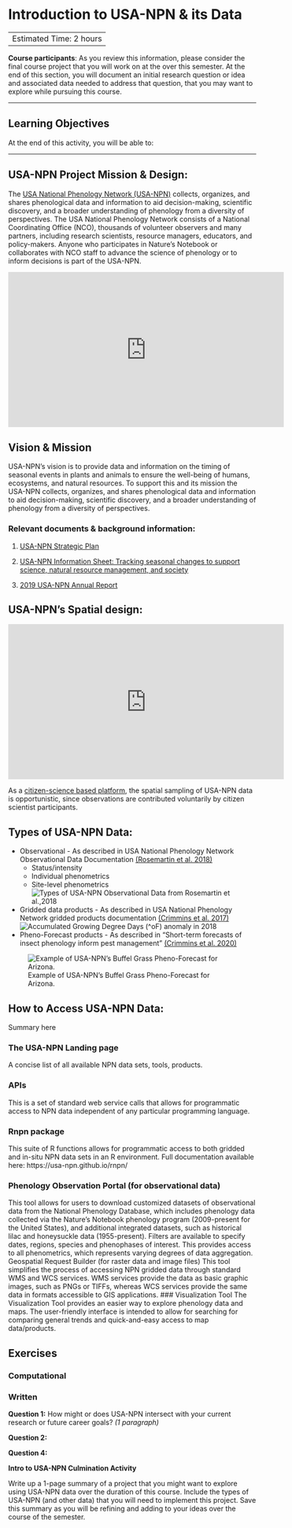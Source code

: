 # Introduction to USA-NPN & its Data

--
Estimated Time: 2 hours
--

<div id="ds-challenge" markdown="1">


<div id="ds-challenge" markdown="1">

**Course participants**: As you review this information, please
consider the final course project
that you will work on at the over this semester. At the end of this section, you will
document an initial research question or idea and associated data needed to
address that question, that you may want to explore while pursuing this course.
</div>

<div id="ds-objectives" markdown="1">

---

## Learning Objectives
At the end of this activity, you will be able to:


 </div>

---

## USA-NPN Project Mission & Design:
The [USA National Phenology Network (USA-NPN)](www.usanpn.org) collects, organizes, and shares phenological data and information to aid decision-making, scientific discovery, and a broader understanding of phenology from a diversity of perspectives. The USA National Phenology Network consists of a National Coordinating Office (NCO), thousands of volunteer observers and many partners, including research scientists, resource managers, educators, and policy-makers.  Anyone who participates in Nature’s Notebook or collaborates with NCO staff to advance the science of phenology or to inform decisions is part of the USA-NPN.

<iframe width="560" height="315" src="https://www.youtube.com/embed/CX-6erCa6So" frameborder="0" allow="accelerometer; autoplay; encrypted-media; gyroscope; picture-in-picture" allowfullscreen></iframe>

## Vision & Mission
USA-NPN's vision is to provide data and information on the timing of seasonal events in plants and animals to ensure the well-being of humans, ecosystems, and natural resources.  To support this and its mission the USA-NPN collects, organizes, and shares phenological data and information to aid decision-making, scientific discovery, and a broader understanding of phenology from a diversity of perspectives.

### Relevant documents & background information:

1. [USA-NPN Strategic Plan](https://usanpn.org/files/npn/reports/USA-NPN_StrategicPlan_2019-2024.pdf)

2. [USA-NPN Information Sheet: Tracking seasonal changes to support science, natural resource management, and society](https://usanpn.org/files/npn/reports/USA-NPN_InfoSheet_2020.pdf)

3. [2019 USA-NPN Annual Report](https://www.usanpn.org/files/npn/reports/USA-NPN_AnnualReport2019.pdf)



## USA-NPN’s Spatial design:

<iframe width="560" height="315" src="https://www.youtube.com/embed/VqyCUlXxFQo" frameborder="0" allow="accelerometer; autoplay; encrypted-media; gyroscope; picture-in-picture" allowfullscreen></iframe>

As a [citizen-science based platform](https://www.youtube.com/watch?v=WR34LGvuFac), the spatial sampling of USA-NPN data is opportunistic, since observations are contributed voluntarily by citizen scientist participants.


## Types of USA-NPN Data:
* Observational - As described in USA National Phenology Network Observational Data Documentation [(Rosemartin et al. 2018)](https://pubs.usgs.gov/of/2018/1060/ofr20181060.pdf)
  + Status/intensity
  + Individual phenometrics
  + Site-level phenometrics
![Types of USA-NPN Observational Data from Rosemartin et al.,2018 ](/Users/kdw223/Research/katharynduffy.github.io/images/USA_NPN_data_types.png)

* Gridded data products - As described in USA National Phenology Network gridded products documentation [(Crimmins et al. 2017)](https://pubs.usgs.gov/of/2017/1003/ofr20171003.pdf)
![Accumulated Growing Degree Days (^oF) anomaly in 2018](/Users/kdw223/Research/katharynduffy.github.io/images/USA-NPN-AGDD-32base-Anomaly.gif)
* Pheno-Forecast products - As described in “Short-term forecasts of insect phenology inform pest management” [(Crimmins et al. 2020)](https://academic.oup.com/aesa/article/113/2/139/5727873)

![Example of USA-NPN's Buffel Grass Pheno-Forecast for Arizona.](/Users/kdw223/Research/katharynduffy.github.io/images/buffelgrass_10.18.19.gif)


## How to Access USA-NPN Data:

Summary here

### The USA-NPN Landing page
A concise list of all available NPN data sets, tools, products.

### APIs
This is a set of standard web service calls that allows for programmatic access to NPN data independent of any particular programming language.

### Rnpn package
This suite of R functions allows for programmatic access to both gridded and in-situ NPN data sets in an R environment. Full documentation available here: https://usa-npn.github.io/rnpn/

### Phenology Observation Portal (for observational data)
This tool allows for users to download customized datasets of observational data from the National Phenology Database, which includes phenology data collected via the Nature's Notebook phenology program (2009-present for the United States), and additional integrated datasets, such as historical lilac and honeysuckle data (1955-present).  Filters are available to specify dates, regions, species and phenophases of interest. This provides access to all phenometrics, which represents varying degrees of data aggregation.
Geospatial Request Builder (for raster data and image files)
This tool simplifies the process of accessing NPN gridded data through standard WMS and WCS services. WMS services provide the data as basic graphic images, such as PNGs or TIFFs, whereas WCS services provide the same data in formats accessible to GIS applications.
### Visualization Tool
The Visualization Tool provides an easier way to explore phenology data and maps. The user-friendly interface is intended to allow for searching for comparing general trends and quick-and-easy access to map data/products.



## Exercises

### Computational


<div id="ds-challenge" markdown="1">

### Written

**Question 1:** How might or does USA-NPN
intersect with your current research or future career goals? *(1 paragraph)*
</div>



<div id="ds-challenge" markdown="1">
**Question 2:**


<div id="ds-challenge" markdown="1">
**Question 4:**



<div id="ds-challenge" markdown="1">

**Intro to USA-NPN Culmination Activity**

Write up a 1-page summary of a project that you might want to explore using USA-NPN data over the duration of this course. Include the types of USA-NPN (and other data) that you will need to implement this project. Save this summary as you will be refining and adding to your ideas over the course of the semester.
